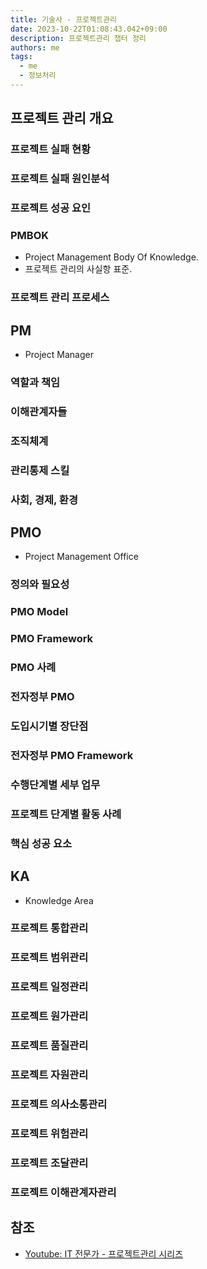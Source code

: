 ```yaml
---
title: 기술사 - 프로젝트관리
date: 2023-10-22T01:08:43.042+09:00
description: 프로젝트관리 챕터 정리
authors: me
tags:
  - me
  - 정보처리
---
```


## 프로젝트 관리 개요

### 프로젝트 실패 현황

### 프로젝트 실패 원인분석

### 프로젝트 성공 요인

### PMBOK

- Project Management Body Of Knowledge.
- 프로젝트 관리의 사실항 표준.

### 프로젝트 관리 프로세스

## PM

- Project Manager

### 역할과 책임

### 이해관계자들

### 조직체계

### 관리통제 스킬

### 사회, 경제, 환경

## PMO

- Project Management Office

### 정의와 필요성

### PMO Model

### PMO Framework

### PMO 사례

### 전자정부 PMO

### 도입시기별 장단점

### 전자정부 PMO Framework

### 수행단계별 세부 업무

### 프로젝트 단계별 활동 사례

### 핵심 성공 요소

## KA

- Knowledge Area

### 프로젝트 통합관리

### 프로젝트 범위관리

### 프로젝트 일정관리

### 프로젝트 원가관리

### 프로젝트 품질관리

### 프로젝트 자원관리

### 프로젝트 의사소통관리

### 프로젝트 위험관리

### 프로젝트 조달관리

### 프로젝트 이해관계자관리

## 참조

- [Youtube: IT 전문가 - 프로젝트관리 시리즈](https://www.youtube.com/playlist?list=PLCs7T50izAdl7cGMCNclVnzuNsA2asmeX)
